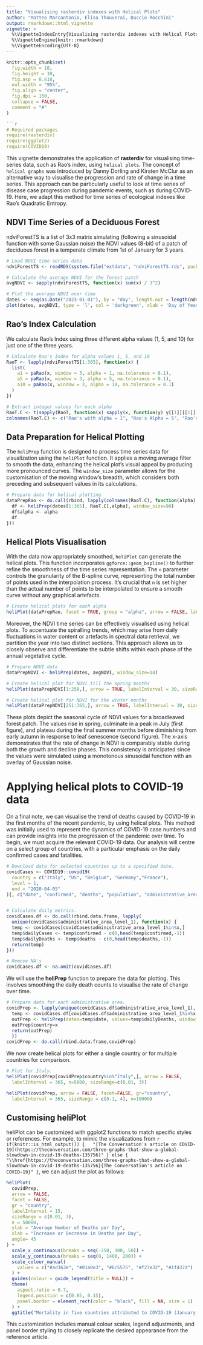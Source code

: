 ```yaml
---
title: "Visualising rasterdiv indexes with Helical Plots"
author: "Matteo Marcantonio, Elisa Thouverai, Duccio Rocchini"
output: rmarkdown::html_vignette
vignette: >
  %\VignetteIndexEntry{Visualising rasterdiv indexes with Helical Plots}
  %\VignetteEngine{knitr::rmarkdown}
  %\VignetteEncoding{UTF-8}
---
```


```r
knitr::opts_chunk$set(
  fig.width = 10, 
  fig.height = 10,
  fig.asp = 0.618, 
  out.width = "95%", 
  fig.align = "center", 
  fig.dpi = 150, 
  collapse = FALSE, 
  comment = "#"
)

```r
# Required packages
require(rasterdiv)
require(ggplot2)
require(COVID19)
```

This vignette demonstrates the application of **rasterdiv** for visualising time-series data, such as Rao's index, using `helical plots`. The concept of `helical graphs` was introduced by Danny Dorling and Kirsten McClur as an alternative way to visualise the progression and rate of change in a time series. This approach can be particularly useful to look at time series of disease case progression during pandemic events, such as during COVID-19. Here, we adapt this method for time series of ecological indexes like Rao's Quadratic Entropy.

## NDVI Time Series of a Deciduous Forest
ndviForestTS is a list of 3x3 matrix simulating (following a sinusoidal function with some Gaussian noise) the NDVI values (8-bit) of a patch of deciduous forest in a temperate climate from 1st of January for 3 years.

```r
# Load NDVI time series data
ndviForestTS <- readRDS(system.file("extdata", "ndviForestTS.rds", package = "rasterdiv"))

# Calculate the average NDVI for the forest patch
avgNDVI <- sapply(ndviForestTS, function(x) sum(x) / 3^2)

# Plot the average NDVI over time
dates <- seq(as.Date("2023-01-01"), by = "day", length.out = length(ndviForestTS))
plot(dates, avgNDVI, type = 'l', col = 'darkgreen', xlab = 'Day of Year', ylab = 'NDVI', main = 'Seasonal NDVI Variation')
```

## Rao's Index Calculation
We calculate Rao's Index using three different alpha values (1, 5, and 10) for just one of the three years.

```r
# Calculate Rao's Index for alpha values 1, 5, and 10
RaoT <- lapply(ndviForestTS[1:365], function(x) {
  list(
    a1 = paRao(x, window = 3, alpha = 1, na.tolerance = 0.1),
    a5 = paRao(x, window = 3, alpha = 5, na.tolerance = 0.1),
    a10 = paRao(x, window = 3, alpha = 10, na.tolerance = 0.1)
  )
})

# Extract integer values for each alpha
RaoT.C <- t(sapply(RaoT, function(x) sapply(x, function(y) y[[1]][[1]][2, 2])))
colnames(RaoT.C) <- c("Rao's with alpha = 1", "Rao's Alpha = 5", "Rao's Alpha = 10")
```

## Data Preparation for Helical Plotting
The `heliPrep` function is designed to process time series data for visualization using the `heliPlot` function. It applies a moving average filter to smooth the data, enhancing the helical plot's visual appeal by producing more pronounced curves. The `window_size` parameter allows for the customisation of the moving window's breadth, which considers both preceding and subsequent values in its calculations.

```r
# Prepare data for helical plotting
dataPrepRao <- do.call(rbind, lapply(colnames(RaoT.C), function(alpha) {
  df <- heliPrep(dates[1:365], RaoT.C[,alpha], window_size=90)
  df$alpha <- alpha
  df
}))

```
## Helical Plots Visualisation
With the data now appropriately smoothed, `heliPlot` can generate the helical plots. This function incorporates `ggforce::geom_bspline()` to further refine the smoothness of the time series representation. The `n` parameter controls the granularity of the B-spline curve, representing the total number of points used in the interpolation process. It's crucial that `n` is set higher than the actual number of points to be interpolated to ensure a smooth curve without any graphical artefacts.

```r
# Create helical plots for each alpha
heliPlot(dataPrepRao, facet = TRUE, group = "alpha", arrow = FALSE, labelInterval = 180, sizeRange = c(0.05, 2), facetScales = "free_x", n=2000)
``` 

Moreover, the NDVI time series can be effectively visualised using helical plots. To accentuate the spiralling trends, which may arise from daily fluctuations in water content or artefacts in spectral data retrieval, we partition the year into two distinct sections. This approach allows us to closely observe and differentiate the subtle shifts within each phase of the annual vegetative cycle.

```r
# Prepare NDVI data
dataPrepNDVI <- heliPrep(dates, avgNDVI, window_size=14)

# Create helical plot for NDVI till the spring months
heliPlot(dataPrepNDVI[1:250,], arrow = TRUE, labelInterval = 30, sizeRange = c(0.01, 2),n=10000, ylab="Average NDVI 8-bit values")

# Create helical plot for NDVI for the winter months
heliPlot(dataPrepNDVI[251:365,], arrow = TRUE, labelInterval = 30, sizeRange = c(0.01, 2),n=10000, ylab="Average NDVI 8-bit values")
```

These plots depict the seasonal cycle of NDVI values for a broadleaved forest patch. The values rise in spring, culminate in a peak in July (first figure), and plateau during the final summer months before diminishing from early autumn in response to leaf senescence (second figure). The x-axis demonstrates that the rate of change in NDVI is comparably stable during both the growth and decline phases. This consistency is anticipated since the values were simulated using a monotonous sinusoidal function with an overlay of Gaussian noise.

# Applying helical plots to COVID-19 data
On a final note, we can visualise the trend of deaths caused by COVID-19 in the first months of the recent pandemic, by using helical plots. This method was initially used to represent the dynamics of COVID-19 case numbers and can provide insights into the progression of the pandemic over time.
To begin, we must acquire the relevant COVID-19 data. Our analysis will centre on a select group of countries, with a particular emphasis on the daily confirmed cases and fatalities.

```r
# Download data for selected countries up to a specified date.
covidCases <- COVID19::covid19(
  country = c("Italy", "US", "Belgium", "Germany","France"), 
  level = 1, 
  end = "2020-04-05"
)[, c("date", "confirmed", "deaths", "population", "administrative_area_level_1")]


# Calculate daily metrics.
covidCases.df <- do.call(rbind.data.frame, lapply(
  unique(covidCases$administrative_area_level_1), function(x) {
  temp <- covidCases[covidCases$administrative_area_level_1%in%x,]
  temp$dailyCases <- temp$confirmed - c(0,head(temp$confirmed,-1))
  temp$dailyDeaths <- temp$deaths - c(0,head(temp$deaths,-1))
  return(temp)
}))

# Remove NA's
covidCases.df <- na.omit(covidCases.df)
```
We will use the **heliPrep** function to prepare the data for plotting. This involves smoothing the daily death counts to visualise the rate of change over time.

```r
# Prepare data for each administrative area.
covidPrep <- lapply(unique(covidCases.df$administrative_area_level_1), function(x) {
  temp <- covidCases.df[covidCases.df$administrative_area_level_1%in%x,]
  outPrep <- heliPrep(dates=temp$date, values=temp$dailyDeaths, window_size=3)
  outPrep$country=x
  return(outPrep)
  })
covidPrep <- do.call(rbind.data.frame,covidPrep)
```

We now create helical plots for either a single country or for multiple countries for comparison.

```r
# Plot for Italy.
heliPlot(covidPrep[covidPrep$country%in%"Italy",], arrow = FALSE, 
  labelInterval = 365, n=5000, sizeRange=c(0.01, 3))

heliPlot(covidPrep, arrow = FALSE, facet=FALSE, gr="country", 
  labelInterval = 365, sizeRange = c(0.1, 4), n=10000)
```

## Customising heliPlot
heliPlot can be customized with ggplot2 functions to match specific styles or references. For example, to mimic the visualizations from `r if(knitr::is_html_output()) {
  "[The Conversation's article on COVID-19](https://theconversation.com/three-graphs-that-show-a-global-slowdown-in-covid-19-deaths-135756)"
} else {
  "\\href{https://theconversation.com/three-graphs-that-show-a-global-slowdown-in-covid-19-deaths-135756}{The Conversation's article on COVID-19}"
}`, we can adjust the plot as follows:

```r
heliPlot(
  covidPrep,
  arrow = FALSE,
  facet = FALSE,
  gr = "country",
  labelInterval = 15,
  sizeRange = c(0.01, 3),
  n = 50000,
  ylab = "Average Number of Deaths per Day",
  xlab = "Increase or Decrease in Deaths per Day",
  angle= 45
) +
  scale_x_continuous(breaks = seq(-250, 300, 50)) +
  scale_y_continuous(breaks = seq(0, 1400, 200)) +
  scale_colour_manual(
    values = c("#ad363e", "#01a0e3", "#6c5575", "#f27e32", "#1f437d")
  ) +
  guides(colour = guide_legend(title = NULL)) +
  theme(
    aspect.ratio = 0.7,
    legend.position = c(0.85, 0.15),
    panel.border = element_rect(color = "black", fill = NA, size = 1)
  ) + 
  ggtitle("Mortality in five countries attributed to COVID-19 (January 23 to April 5, 2020).")
```

This customization includes manual colour scales, legend adjustments, and panel border styling to closely replicate the desired appearance from the reference article.